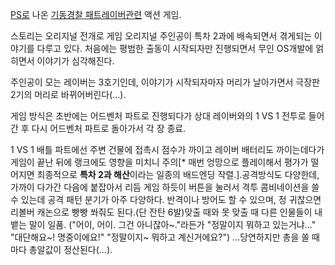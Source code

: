 [[PS]]로 나온 [[기동경찰 패트레이버]]관련 액션 게임.

스토리는 오리지널 전개로 게임 오리지널 주인공이 특차 2과에 배속되면서 겪게되는 이야기를 다루고 있다. 처음에는 평범한 출동이 시작되자만 진행되면서 무인 OS개발에 얽히면서 이야기가 심각해진다. 

주인공이 모는 레이버는 3호기인데, 이야기가 시작되자마자 머리가 날아가면서 극장판 2기의 머리로 바뀌어버린다(...).

게임 방식은 초반에는 어드벤처 파트로 진행되다가 상대 레이버와의 1 VS 1 전투로 들어간 후 다시 어드벤처 파트로 돌아가서 각 장 종료.

1 VS 1 배틀 파트에선 주변 건물에 접촉시 점수가 까이고 레이버 배터리도 까이는데다가 게임이 끝난 뒤에 랭크에도 영향을 미치니 주의[* 매번 엉망으로 플레이해서 평가가 떨어지면 최종적으로 '''특차 2과 해산'''이라는 일종의 배드엔딩 작렬.].공격방식도 다양한데, 가까이 다가간 다음에 붙잡아서 리듬 게임 하듯이 버튼을 눌러서 격투 콤비네이션을 쓸 수 있는데 공격 패턴 분기가 아주 다양하다. 반격이나 방어도 할 수 있으며, 정 귀찮으면 리볼버 캐논으로 빵빵 쏴줘도 된다.(단 잔탄 6발)맞출 때와 못 맞출 때 다른 인물들이 내뱉는 말이 일품. ("어이, 어이. 그건 아니잖아~."라든가 "정말이지 뭐하고 있는거냐..." "대단해요~! 명중이에요!" "정말이지~ 뭐하고 계신거에요?") ...당연하지만 총을 쏠 때마다 총알값이 정산된다(...).
